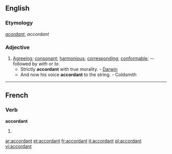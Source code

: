 ==English==

===Etymology===
{{etyl|fro}} ''[[acordant]]'', {{etyl|fr}} ''accordant''

===Adjective===
{{en-adj}}

# [[agreeing|Agreeing]]; [[consonant]]; [[harmonious]]; [[corresponding]]; [[conformable]]; -- followed by ''with'' or ''to''.
#* Strictly '''accordant''' with true morality. - [[Darwin]]
#* And now his voice '''accordant''' to the string. - Coldsmith

----

==French==

===Verb===
'''accordant'''

# {{present participle of|accorder|lang=fr}}

[[ar:accordant]]
[[et:accordant]]
[[fr:accordant]]
[[it:accordant]]
[[pl:accordant]]
[[vi:accordant]]